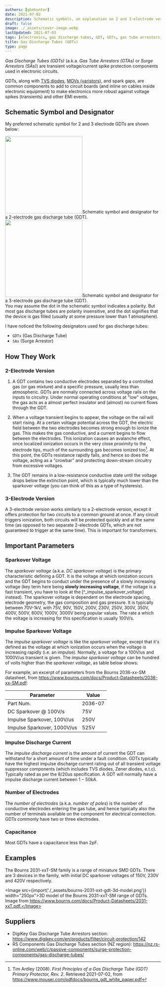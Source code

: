 ```yaml
---
authors: [gbmhunter]
date: 2021-07-02
description: Schematic symbols, an explanation on 2 and 3-electrode versions, important parameters, how they work, and more info on gas discharge tubes (GDTs).
draft: false
image: ./_assets/cover-image.webp
lastUpdated: 2021-07-03
tags: [electronics, gas discharge tubes, GDT, GDTs, gas tube arrestors, surge arrestors, sparkover voltage, impulse discharge current]
title: Gas Discharge Tubes (GDTs)
type: page
---
```


_Gas Discharge Tubes (GDTs)_ (a.k.a. _Gas Tube Arrestors (GTAs)_ or _Surge Arrestors (SAs)_) are transient voltage/current spike protection components used in electronic circuits.

GDTs, along with [TVS diodes](/electronics/components/diodes/tvs-diodes/), [MOVs (varistors)](/electronics/components/varistors-vdrs/), and spark gaps, are common components to add to circuit boards (and inline on cables inside electronic equipment) to make electronics more robust against voltage spikes (transients) and other EMI events.

## Schematic Symbol and Designator

My preferred schematic symbol for 2 and 3 electrode GDTs are shown below:

<div style={{ display: 'flex', gap: '1rem', justifyContent: 'center', flexWrap: 'wrap' }}>
<Image src={import('./_assets/gdt-schematic-symbol-2-electrode.svg')} width="250px">Schematic symbol and designator for a 2-electrode gas discharge tube (GDT). </Image>
<Image src={import('./_assets/gdt-schematic-symbol-3-electrode.svg')} width="250px">Schematic symbol and designator for a 3-electrode gas discharge tube (GDT). </Image>
</div>

<Aside type="tip">
You may assume the dot in the schematic symbol indicates a polarity. But most gas discharge tubes are polarity insensitive, and the dot signifies that the device is gas filled (usually at some pressure lower than 1 atmosphere).
</Aside>

I have noticed the following designators used for gas discharge tubes:

* `GDTx` (Gas Discharge Tube)
* `SAx` (Surge Arrestor)

## How They Work

### 2-Electrode Version

1. A GDT contains two conductive electrodes separated by a controlled gas (or gas mixture) and a specific pressure, usually less than atmospheric. GDTs are normally connected across voltage rails on the inputs to circuitry. Under normal operating conditions at "low" voltages, the gas acts as a almost perfect insulator and (almost) no current flows through the GDT.

1. When a voltage transient begins to appear, the voltage on the rail will start rising. At a certain voltage potential across the GDT, the electric field between the two electrodes becomes strong enough to ionize the gas. This makes the gas conductive, and a current begins to flow between the electrodes. This ionization causes an avalanche effect, once localized ionization occurs in the very close proximity to the electrode tips, much of the surrounding gas becomes ionized too[^bib-bourns-gdt-white-paper]. At this point, the GDTs resistance rapidly falls, and hence so does the voltage, acting as a "crowbar" and protecting down-stream circuitry from excessive voltages. 

1. The GDT remains in a low-resistance conductive state until the voltage drops below the extinction point, which is typically much lower than the sparkover voltage (you can think of this as a type of hysteresis).

### 3-Electrode Version

A 3-electrode version works similarly to a 2-electrode version, except it offers protection for two circuits to a common ground at once. If any circuit triggers ionization, both circuits will be protected quickly and at the same time (as opposed to two separate 2-electrode GDTs, which are not guaranteed to trigger at the same time). This is important for transformers.

## Important Parameters

### Sparkover Voltage

The _sparkover voltage_ (a.k.a. _DC sparkover voltage_) is the primary characteristic defining a GDT. It is the voltage at which ionization occurs and the GDT begins to conduct under the presence of a slowly increasing voltage (key term here being **slowly increasing voltage**, if the voltage is a fast transient, you have to look at the [^_impulse_sparkover_voltage] instead). The sparkover voltage is dependent on the electrode spacing, electrode geometry, the gas composition and gas pressure. It is typically between 70V-1kV, with 75V, 90V, 150V, 200V, 230V, 250V, 300V, 350V, 400V, 500V, 600V, 1000V, 3000V being popular values. The rate a which the voltage is increasing for this specification is usually 100V/s.

### Impulse Sparkover Voltage

The _impulse sparkover voltage_ is like the _sparkover voltage_, except that it's defined as the voltage at which ionization occurs when the voltage is increasing rapidly (i.e. an impulse). Normally, a voltage for a 100V/us and 1000V/us transient is given. The _impulse sparkover voltage_ can be hundred of volts higher than the _sparkover voltage_, as table below shows:

For example, an excerpt of parameters from the Bourns 2036-xx-SM datasheet, from https://www.bourns.com/docs/Product-Datasheets/2036-xx-SM.pdf:

| Parameter             | Value
| --------------------- | ---------
| Part Num.             | 2036-07
| DC Sparkover @ 100V/s | 75V
| Impulse Sparkover, 100V/us | 250V
| Impulse Sparkover, 1000V/us | 525V

### Impulse Discharge Current

The _impulse discharge current_ is the amount of current the GDT can withstand for a short amount of time under a fault condition. GDTs typically have the highest impulse discharge current rating out of all transient voltage suppressor components (which includes TVS diodes, Zener diodes, e.t.c). Typically rated as per the 8/20us specification. A GDT will normally have a impulse discharge current between $1-50kA$.

### Number of Electrodes

The _number of electrodes_ (a.k.a. _number of poles_) is the number of conductive electrodes entering the gas tube, and hence typically also the number of terminals available on the component for electrical connection. GDTs commonly have two or three electrodes.

### Capacitance

Most GDTs have a capacitance less than 2pF.

## Examples

The Bourns 2031-xxT-SM family is a range of miniature SMD GDTs. There are 3 devices in the family, with initial DC sparkover voltages of 150V, 230V and 420V respectively.

<Image src={import('./_assets/bourns-2031-xxt-gdt-3d-model.png')} width="250px">3D model of the Bourns 2031-xxT-SM range of GDTs. Image from https://www.bourns.com/docs/Product-Datasheets/2031-xxT.pdf.</Image>

## Suppliers

* DigiKey Gas Discharge Tube Arrestors section: https://www.digikey.com/en/products/filter/circuit-protection/142
* RS Components Gas Discharge Tubes section (NZ region): https://nz.rs-online.com/web/c/passive-components/surge-protection-components/gas-discharge-tubes/

[^bib-bourns-gdt-white-paper]:  Tim Ardley (2008). _First Principles of a Gas Discharge Tube (GDT) Primary Protector, Rev. 2_. Retrieved 2021-07-02, from https://www.mouser.com/pdfdocs/bourns_gdt_white_paper.pdf
